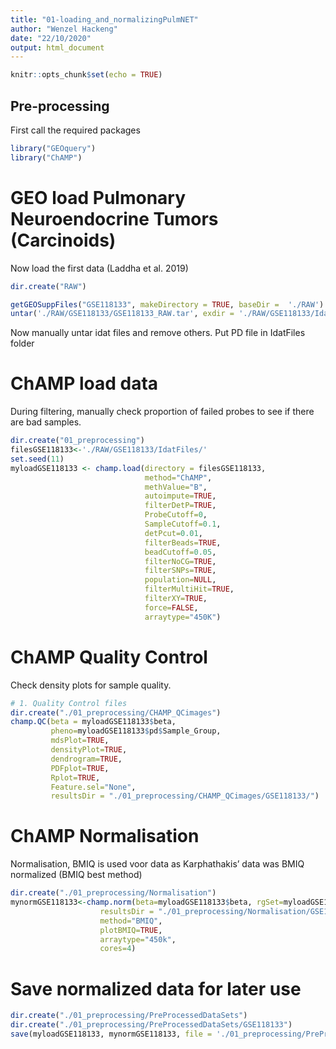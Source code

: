 ```yaml
---
title: "01-loading_and_normalizingPulmNET"
author: "Wenzel Hackeng"
date: "22/10/2020"
output: html_document
---
```


```r
knitr::opts_chunk$set(echo = TRUE)
```

## **Pre-processing**
First call the required packages
```r
library("GEOquery")
library("ChAMP")
```
# GEO load Pulmonary Neuroendocrine Tumors (Carcinoids)
Now load the first data (Laddha et al. 2019)
```r
dir.create("RAW")

getGEOSuppFiles("GSE118133", makeDirectory = TRUE, baseDir =  './RAW')
untar('./RAW/GSE118133/GSE118133_RAW.tar', exdir = './RAW/GSE118133/IdatFiles')
```
Now manually untar idat files and remove others. Put PD file in IdatFiles folder

# ChAMP load data 
During filtering, manually check proportion of failed probes to see if there are bad samples.

```r
dir.create("01_preprocessing")
filesGSE118133<-'./RAW/GSE118133/IdatFiles/'
set.seed(11)
myloadGSE118133 <- champ.load(directory = filesGSE118133,
                              method="ChAMP",
                              methValue="B",
                              autoimpute=TRUE,
                              filterDetP=TRUE,
                              ProbeCutoff=0,
                              SampleCutoff=0.1,
                              detPcut=0.01,
                              filterBeads=TRUE,
                              beadCutoff=0.05,
                              filterNoCG=TRUE,
                              filterSNPs=TRUE,
                              population=NULL,
                              filterMultiHit=TRUE,
                              filterXY=TRUE,
                              force=FALSE,
                              arraytype="450K")
```
# ChAMP Quality Control 
Check density plots for sample quality. 
```r

# 1. Quality Control files
dir.create("./01_preprocessing/CHAMP_QCimages")
champ.QC(beta = myloadGSE118133$beta,
         pheno=myloadGSE118133$pd$Sample_Group,
         mdsPlot=TRUE,
         densityPlot=TRUE,
         dendrogram=TRUE,
         PDFplot=TRUE,
         Rplot=TRUE,
         Feature.sel="None",
         resultsDir = "./01_preprocessing/CHAMP_QCimages/GSE118133/")
```

# ChAMP Normalisation
Normalisation, BMIQ is used voor data as Karphathakis' data was BMIQ normalized (BMIQ best method)

```r
dir.create("./01_preprocessing/Normalisation")
mynormGSE118133<-champ.norm(beta=myloadGSE118133$beta, rgSet=myloadGSE118133$rgSet, mset=myloadGSE118133$mset, 
                    resultsDir = "./01_preprocessing/Normalisation/GSE118133/", 
                    method="BMIQ", 
                    plotBMIQ=TRUE, 
                    arraytype="450k",
                    cores=4)
```

# Save normalized data for later use

```r
dir.create("./01_preprocessing/PreProcessedDataSets")
dir.create("./01_preprocessing/PreProcessedDataSets/GSE118133")
save(myloadGSE118133, mynormGSE118133, file = './01_preprocessing/PreProcessedDataSets/GSE118133/preprocessedGSE118133.rData')

```

